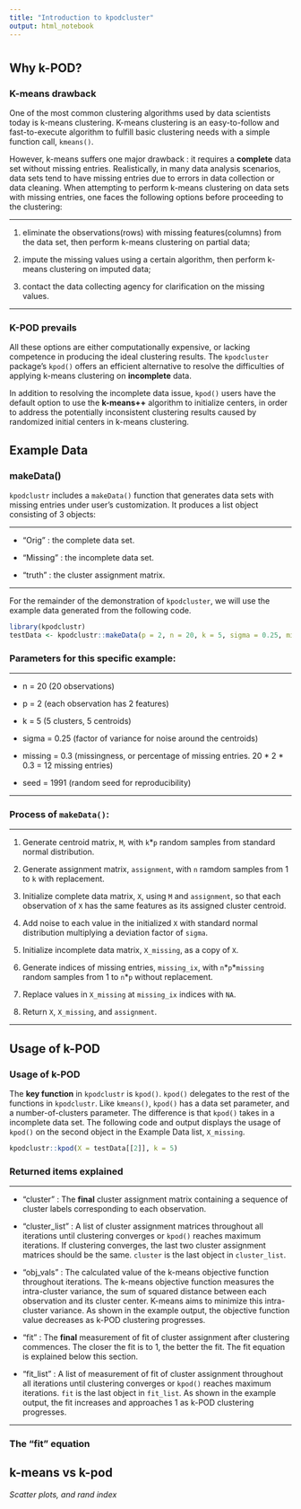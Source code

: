 ```yaml
---
title: "Introduction to kpodcluster"
output: html_notebook
---
```


# {.tabset .tabset-pills}

## Why k-POD?

### K-means drawback

One of the most common clustering algorithms used by data scientists today is k-means clustering. K-means clustering is an easy-to-follow and fast-to-execute algorithm to fulfill basic clustering needs with a simple function call, `kmeans()`. 

However, k-means suffers one major drawback : it requires a __complete__ data set without missing entries. Realistically, in many data analysis scenarios, data sets tend to have missing entries due to errors in data collection or data cleaning. When attempting to perform k-means clustering on data sets with missing entries, one faces the following options before proceeding to the clustering:

***
1. eliminate the observations(rows) with missing features(columns) from the data set, then perform k-means clustering on partial data;

2. impute the missing values using a certain algorithm, then perform k-means clustering on imputed data;

3. contact the data collecting agency for clarification on the missing values.

***

### K-POD prevails

All these options are either computationally expensive, or lacking competence in producing the ideal clustering results. The `kpodcluster` package's `kpod()` offers an efficient alternative to resolve the difficulties of applying k-means clustering on __incomplete__ data. 

In addition to resolving the incomplete data issue, `kpod()` users have the default option to use the __k-means++__ algorithm to initialize centers, in order to address the potentially inconsistent clustering results caused by randomized initial centers in k-means clustering.

## Example Data

### makeData()

`kpodclustr` includes a `makeData()` function that generates data sets with missing entries under user's customization. It produces a list object consisting of 3 objects:

***

- "Orig" : the complete data set.

- "Missing" : the incomplete data set. 

- "truth" : the cluster assignment matrix. 

***

For the remainder of the demonstration of `kpodcluster`, we will use the example data generated from the following code. 

```r
library(kpodclustr)
testData <- kpodclustr::makeData(p = 2, n = 20, k = 5, sigma = 0.25, missing = 0.3, seed = 1991); testData
```

### Parameters for this specific example: 

***

- n = 20 (20 observations)

- p = 2 (each observation has 2 features)

- k = 5 (5 clusters, 5 centroids) 

- sigma = 0.25 (factor of variance for noise around the centroids) 

- missing = 0.3 (missingness, or percentage of missing entries. 20 * 2 * 0.3 = 12 missing entries)

- seed = 1991 (random seed for reproducibility)

***

### Process of `makeData()`:

***

1. Generate centroid matrix, `M`, with `k`*`p` random samples from standard normal distribution.

2. Generate assignment matrix, `assignment`, with `n` ramdom samples from 1 to `k` with replacement.

3. Initialize complete data matrix, `X`, using `M` and `assignment`, so that each observation of `X` has the same features as its assigned cluster centroid.

4. Add noise to each value in the initialized `X` with standard normal distribution multiplying a deviation factor of `sigma`. 

5. Initialize incomplete data matrix, `X_missing`, as a copy of `X`.

6. Generate indices of missing entries, `missing_ix`, with `n`\*`p`\*`missing` random samples from 1 to `n`\*`p` without replacement.

7. Replace values in `X_missing` at `missing_ix` indices with `NA`.

8. Return `X`, `X_missing`, and `assignment`.

***

## Usage of k-POD 

### Usage of k-POD

The __key function__ in `kpodclustr` is `kpod()`. `kpod()` delegates to the rest of the functions in `kpodclustr`. Like `kmeans()`, `kpod()` has a data set parameter, and a number-of-clusters parameter. The difference is that `kpod()` takes in a incomplete data set. The following code and output displays the usage of `kpod()` on the second object in the Example Data list, `X_missing`.

```r
kpodclustr::kpod(X = testData[[2]], k = 5)
```

### Returned items explained

***

- "cluster" : The __final__ cluster assignment matrix containing a sequence of cluster labels corresponding to each observation.

- "cluster_list" : A list of cluster assignment matrices throughout all iterations until clustering converges or `kpod()` reaches maximum iterations. If clustering converges, the last two cluster assignment matrices should be the same. `cluster` is the last object in `cluster_list`.

- "obj_vals" : The calculated value of the k-means objective function throughout iterations. The k-means objective function measures the intra-cluster variance, the sum of squared distance between each observation and its cluster center. K-means aims to minimize this intra-cluster variance. As shown in the example output, the objective function value decreases as k-POD clustering progresses. 

- "fit" : The __final__ measurement of fit of cluster assignment after clustering commences. The closer the fit is to 1, the better the fit. The fit equation is explained below this section.

- "fit_list" : A list of measurement of fit of cluster assignment throughout all iterations until clustering converges or `kpod()` reaches maximum iterations. `fit` is the last object in `fit_list`. As shown in the example output, the fit increases and approaches 1 as k-POD clustering progresses.

***

### The "fit" equation

## k-means vs k-pod

*Scatter plots, and rand index*


